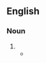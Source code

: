 ==English==

===Noun===
{{en-noun}}

# {{obsolete form of|handkerchief|lang=en}}
#* {{quote-text|year=c. 1596|author={{w|William Shakespeare}}|title=''{{w|King John (play)|King John}}''|section=Act IV, Scene 1,|sectionurl=http://www.opensourceshakespeare.org/views/plays/play_view.php?WorkID=kingjohn&Scope=entire&pleasewait=1&msg=pl|passage=When your head did but ache,<br>I knit my '''handkercher''' about your brows.}}